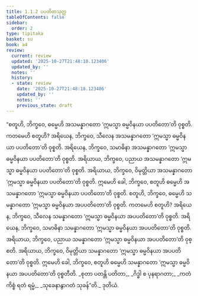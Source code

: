 ```yaml
---
title: 1.1.2 ပပတိတသုတ္တ
tableOfContents: false
sidebar:
  order: 2
type: tipitaka
basket: su
book: a4
review:
  current: review
  updated: '2025-10-27T21:48:18.123406'
  updated_by: ''
  notes: ''
  history:
  - state: review
    date: '2025-10-27T21:48:18.123406'
    updated_by: ''
    notes: ''
    previous_state: draft
---
```



<ReviewStatus review={frontmatter.review} showDetails={true} />

<HypothesisAnnotation frontmatter={frontmatter} />

<DynamicBreadcrumb />

<Division number="2" book="a4" e="ch" v="15" p="308">

<Paragraph number="8" book="a4">
“စတူဟိ, ဘိက္ခဝေ, ဓမ္မေဟိ အသမန္နာဂတော ‘ဣမသ္မာ ဓမ္မဝိနယာ ပပတိတော’တိ ဝုစ္စတိ. ကတမေဟိ စတူဟိ? အရိယေန, ဘိက္ခဝေ, သီလေန အသမန္နာဂတော ‘ဣမသ္မာ ဓမ္မဝိနယာ ပပတိတော’တိ ဝုစ္စတိ. အရိယေန, ဘိက္ခဝေ, သမာဓိနာ အသမန္နာဂတော ‘ဣမသ္မာ ဓမ္မဝိနယာ ပပတိတော’တိ ဝုစ္စတိ. အရိယာယ, ဘိက္ခဝေ, ပညာယ အသမန္နာဂတော ‘ဣမသ္မာ ဓမ္မဝိနယာ ပပတိတော’တိ ဝုစ္စတိ. အရိယာယ, ဘိက္ခဝေ, ဝိမုတ္တိယာ အသမန္နာဂတော ‘ဣမသ္မာ ဓမ္မဝိနယာ ပပတိတော’တိ ဝုစ္စတိ. ဣမေဟိ ခေါ, ဘိက္ခဝေ, စတူဟိ ဓမ္မေဟိ အသမန္နာဂတော ‘ဣမသ္မာ ဓမ္မဝိနယာ ပပတိတော’တိ ဝုစ္စတိ.
</Paragraph>

<Paragraph number="9" book="a4">
စတူဟိ, ဘိက္ခဝေ, ဓမ္မေဟိ သမန္နာဂတော ‘ဣမသ္မာ ဓမ္မဝိနယာ အပပတိတော’တိ ဝုစ္စတိ. ကတမေဟိ စတူဟိ? အရိယေန, ဘိက္ခဝေ, သီလေန သမန္နာဂတော ‘ဣမသ္မာ ဓမ္မဝိနယာ အပပတိတော’တိ ဝုစ္စတိ. အရိယေန, ဘိက္ခဝေ, သမာဓိနာ သမန္နာဂတော ‘ဣမသ္မာ ဓမ္မဝိနယာ အပပတိတော’တိ ဝုစ္စတိ. အရိယာယ, ဘိက္ခဝေ, ပညာယ သမန္နာဂတော ‘ဣမသ္မာ ဓမ္မဝိနယာ အပပတိတော’တိ ဝုစ္စတိ. အရိယာယ, ဘိက္ခဝေ, ဝိမုတ္တိယာ သမန္နာဂတော ‘ဣမသ္မာ ဓမ္မဝိနယာ အပပတိတော’တိ ဝုစ္စတိ. ဣမေဟိ ခေါ, ဘိက္ခဝေ, စတူဟိ ဓမ္မေဟိ သမန္နာဂတော ‘ဣမသ္မာ ဓမ္မဝိနယာ အပပတိတော’တိ ဝုစ္စတီတိ.
</Paragraph>

<Paragraph number="10" type="verses" book="a4">
_စုတာ ပတန္တိ ပတိတာ,_  
_ဂိဒ္ဓါ စ ပုနရာဂတာ;_  
_ကတံ ကိစ္စံ ရတံ ရမ္မံ,_  
_သုခေနာနွာဂတံ သုခန်”တိ._  


</Paragraph>
</Division>

<Paragraph number="11" type="center" book="a4">
ဒုတိယံ.
</Paragraph>